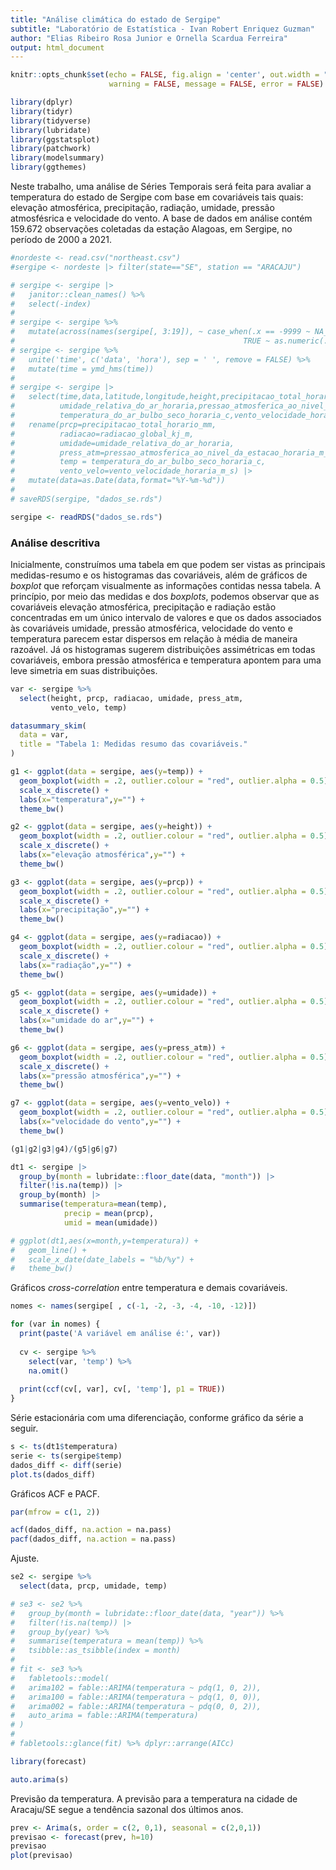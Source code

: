 ```yaml
---
title: "Análise climática do estado de Sergipe"
subtitle: "Laboratório de Estatística - Ivan Robert Enriquez Guzman"
author: "Elias Ribeiro Rosa Junior e Ornella Scardua Ferreira"
output: html_document
---
```


```r
knitr::opts_chunk$set(echo = FALSE, fig.align = 'center', out.width = "80%",
                      warning = FALSE, message = FALSE, error = FALSE)
```

```r
library(dplyr)
library(tidyr)
library(tidyverse)
library(lubridate)
library(ggstatsplot)
library(patchwork)
library(modelsummary)
library(ggthemes)
```

Neste trabalho, uma análise de Séries Temporais será feita para avaliar a temperatura do estado de Sergipe com base em covariáveis tais quais: elevação atmosférica, precipitação, radiação, umidade, pressão atmosfésrica e velocidade do vento. A base de dados em análise contém 159.672 observações coletadas da estação Alagoas, em Sergipe, no período de 2000 a 2021.

```r
#nordeste <- read.csv("northeast.csv")
#sergipe <- nordeste |> filter(state=="SE", station == "ARACAJU")

# sergipe <- sergipe |> 
#   janitor::clean_names() %>% 
#   select(-index)
# 
# sergipe <- sergipe %>% 
#   mutate(across(names(sergipe[, 3:19]), ~ case_when(.x == -9999 ~ NA_real_,
#                                                   TRUE ~ as.numeric(.x))))
# sergipe <- sergipe %>% 
#   unite('time', c('data', 'hora'), sep = ' ', remove = FALSE) %>% 
#   mutate(time = ymd_hms(time))
# 
# sergipe <- sergipe |> 
#   select(time,data,latitude,longitude,height,precipitacao_total_horario_mm,radiacao_global_kj_m,
#          umidade_relativa_do_ar_horaria,pressao_atmosferica_ao_nivel_da_estacao_horaria_m_b,
#          temperatura_do_ar_bulbo_seco_horaria_c,vento_velocidade_horaria_m_s,station) |> 
#   rename(prcp=precipitacao_total_horario_mm,
#          radiacao=radiacao_global_kj_m,
#          umidade=umidade_relativa_do_ar_horaria,
#          press_atm=pressao_atmosferica_ao_nivel_da_estacao_horaria_m_b,
#          temp = temperatura_do_ar_bulbo_seco_horaria_c,
#          vento_velo=vento_velocidade_horaria_m_s) |> 
#   mutate(data=as.Date(data,format="%Y-%m-%d"))
# 
# saveRDS(sergipe, "dados_se.rds")

sergipe <- readRDS("dados_se.rds")
```

### Análise descritiva

Inicialmente, construímos uma tabela em que podem ser vistas as principais medidas-resumo e os histogramas das covariáveis, além de gráficos de _boxplot_ que reforçam visualmente as informações contidas nessa tabela. A princípio, por meio das medidas e dos _boxplots_, podemos observar que as covariáveis elevação atmosférica, precipitação e radiação estão concentradas em um único intervalo de valores e que os dados associados às covariáveis umidade, pressão atmosférica, velocidade do vento e temperatura parecem estar dispersos em relação à média de maneira razoável. Já os histogramas sugerem distribuições assimétricas em todas covariáveis, embora pressão atmosférica e temperatura apontem para uma leve simetria em suas distribuições.

```r
var <- sergipe %>% 
  select(height, prcp, radiacao, umidade, press_atm,
         vento_velo, temp)

datasummary_skim(
  data = var,
  title = "Tabela 1: Medidas resumo das covariáveis."
)
```

```r
g1 <- ggplot(data = sergipe, aes(y=temp)) + 
  geom_boxplot(width = .2, outlier.colour = "red", outlier.alpha = 0.5) +
  scale_x_discrete() + 
  labs(x="temperatura",y="") + 
  theme_bw()

g2 <- ggplot(data = sergipe, aes(y=height)) + 
  geom_boxplot(width = .2, outlier.colour = "red", outlier.alpha = 0.5) + 
  scale_x_discrete() + 
  labs(x="elevação atmosférica",y="") + 
  theme_bw()

g3 <- ggplot(data = sergipe, aes(y=prcp)) + 
  geom_boxplot(width = .2, outlier.colour = "red", outlier.alpha = 0.5) +
  scale_x_discrete() + 
  labs(x="precipitação",y="") + 
  theme_bw()

g4 <- ggplot(data = sergipe, aes(y=radiacao)) + 
  geom_boxplot(width = .2, outlier.colour = "red", outlier.alpha = 0.5) +
  scale_x_discrete() + 
  labs(x="radiação",y="") + 
  theme_bw()

g5 <- ggplot(data = sergipe, aes(y=umidade)) + 
  geom_boxplot(width = .2, outlier.colour = "red", outlier.alpha = 0.5) +
  scale_x_discrete() + 
  labs(x="umidade do ar",y="") + 
  theme_bw()

g6 <- ggplot(data = sergipe, aes(y=press_atm)) + 
  geom_boxplot(width = .2, outlier.colour = "red", outlier.alpha = 0.5) +
  scale_x_discrete() + 
  labs(x="pressão atmosférica",y="") + 
  theme_bw()

g7 <- ggplot(data = sergipe, aes(y=vento_velo)) + 
  geom_boxplot(width = .2, outlier.colour = "red", outlier.alpha = 0.5) +                   scale_x_discrete() + 
  labs(x="velocidade do vento",y="") + 
  theme_bw()

(g1|g2|g3|g4)/(g5|g6|g7)
```

<!-- De outra forma, também é interessante entender a relação direta entre cada covariável e a variável resposta, investigando se ela é ou não linear. À vista disso, construímos gráficos de dispersão em que são possíveis fazer suposições a respeito disso. Pela Figura 3 é de notar que a umidade é o fator que parece estar mais linearmente associada à temperatura, no sentido de que quanto maior a umidade, menor será a temperatura. -->

<!-- ```{r echo=FALSE, fig.cap='Figura 3: Gráficos de dispersão entre as covariáveis e temperatura.'} -->
<!-- g8 <- ggplot(sergipe, aes(x = height, y = temp)) + -->
<!--   geom_point(alpha = 0.5) + -->
<!--   geom_smooth(method = "lm", colour = "red") + -->
<!--   theme_few() -->

<!-- g9 <- ggplot(sergipe, aes(x = prcp, y = temp)) + -->
<!--   geom_point(alpha = 0.5) + -->
<!--   geom_smooth(method = "lm", colour = "red") + -->
<!--   theme_few() -->

<!-- g10 <- ggplot(sergipe, aes(x = radiacao, y = temp)) + -->
<!--   geom_point(alpha = 0.5) + -->
<!--   geom_smooth(method = "lm", colour = "red") + -->
<!--   theme_few() -->

<!-- g11 <- ggplot(sergipe, aes(x = umidade, y = temp)) + -->
<!--   geom_point(alpha = 0.5) + -->
<!--   geom_smooth(method = "lm", colour = "red") + -->
<!--   theme_few() -->

<!-- g12 <- ggplot(sergipe, aes(x = press_atm, y = temp)) + -->
<!--   geom_point(alpha = 0.5) + -->
<!--   geom_smooth(method = "lm", colour = "red") + -->
<!--   theme_few() -->

<!-- g13 <- ggplot(sergipe, aes(x = vento_velo, y = temp)) + -->
<!--   geom_point(alpha = 0.5) + -->
<!--   geom_smooth(method = "lm", colour = "red") + -->
<!--   theme_few() -->

<!-- (g8 | g9 | g10) / (g11 | g12 | g13) -->
<!-- ``` -->

<!-- Por último, avaliamos a média de temperatura no estado de Sergipe por mês ao longo dos anos 2000 a 2020. Como podemos ver na Figura 4, não há tendência crescente nem decrescente na temperatura ao passar dos anos. Além disso, há uma sucessão de picos e quedas (flutuações sazonais) no comportamento da série possivelmente causadas por oscilações decorrentes das estações dos anos. -->

```r
dt1 <- sergipe |>
  group_by(month = lubridate::floor_date(data, "month")) |>
  filter(!is.na(temp)) |>
  group_by(month) |>
  summarise(temperatura=mean(temp),
            precip = mean(prcp),
            umid = mean(umidade))

# ggplot(dt1,aes(x=month,y=temperatura)) +
#   geom_line() +
#   scale_x_date(date_labels = "%b/%y") +
#   theme_bw()
```

Gráficos _cross-correlation_ entre temperatura e demais covariáveis.

```r
nomes <- names(sergipe[ , c(-1, -2, -3, -4, -10, -12)])

for (var in nomes) {
  print(paste('A variável em análise é:', var))
  
  cv <- sergipe %>%
    select(var, 'temp') %>%
    na.omit()
  
  print(ccf(cv[, var], cv[, 'temp'], p1 = TRUE))
}
```

Série estacionária com uma diferenciação, conforme gráfico da série a seguir.

```r
s <- ts(dt1$temperatura)
serie <- ts(sergipe$temp)
dados_diff <- diff(serie)
plot.ts(dados_diff)
```

Gráficos ACF e PACF.

```r
par(mfrow = c(1, 2))

acf(dados_diff, na.action = na.pass)
pacf(dados_diff, na.action = na.pass)
```

Ajuste.

```r
se2 <- sergipe %>% 
  select(data, prcp, umidade, temp)

# se3 <- se2 %>% 
#   group_by(month = lubridate::floor_date(data, "year")) %>% 
#   filter(!is.na(temp)) |>
#   group_by(year) %>% 
#   summarise(temperatura = mean(temp)) %>% 
#   tsibble::as_tsibble(index = month)
# 
# fit <- se3 %>%
#   fabletools::model(
#   arima102 = fable::ARIMA(temperatura ~ pdq(1, 0, 2)),
#   arima100 = fable::ARIMA(temperatura ~ pdq(1, 0, 0)),
#   arima002 = fable::ARIMA(temperatura ~ pdq(0, 0, 2)),
#   auto_arima = fable::ARIMA(temperatura)
# )
# 
# fabletools::glance(fit) %>% dplyr::arrange(AICc)

library(forecast)

auto.arima(s)
```

Previsão da temperatura. A previsão para a temperatura na cidade de Aracaju/SE segue a tendência sazonal dos últimos anos.

```r
prev <- Arima(s, order = c(2, 0,1), seasonal = c(2,0,1))
previsao <- forecast(prev, h=10)
previsao
plot(previsao)
```


